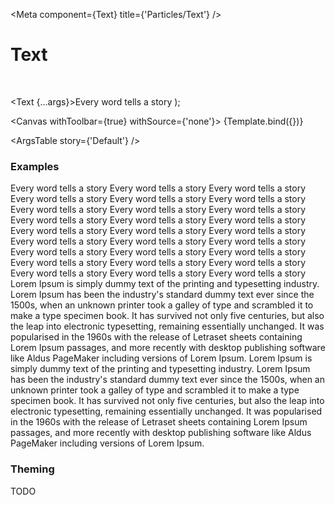 

<Meta
  component={Text}
  title={'Particles/Text'}
/>

# Text

<br/>

  <Text {...args}>Every word tells a story</Text>
);

<Canvas withToolbar={true} withSource={'none'}>
  <Story name='Default' args={{}}>
    {Template.bind({})}
  </Story>
</Canvas>

<ArgsTable story={'Default'} />

### Examples

<Canvas>
  <Story name='paragraph'>
    <Text variant='paragraph'>Every word tells a story</Text>
  </Story>
</Canvas>

<Canvas>
  <Story name='inline'>
    <Text variant='inline'>Every word tells a story</Text>
  </Story>
</Canvas>

<Canvas>
  <Story name='bold'>
    <Text variant='bold'>Every word tells a story</Text>
  </Story>
</Canvas>

<Canvas>
  <Story name='strong'>
    <Text variant='strong'>Every word tells a story</Text>
  </Story>
</Canvas>

<Canvas>
  <Story name='italic'>
    <Text variant='italic'>Every word tells a story</Text>
  </Story>
</Canvas>

<Canvas>
  <Story name='emphasis'>
    <Text variant='emphasis'>Every word tells a story</Text>
  </Story>
</Canvas>

<Canvas>
  <Story name='underline'>
    <Text variant='underline'>Every word tells a story</Text>
  </Story>
</Canvas>

<Canvas>
  <Story name='mark'>
    <Text variant='mark'>Every word tells a story</Text>
  </Story>
</Canvas>

<Canvas>
  <Story name='small'>
    <Text variant='small'>Every word tells a story</Text>
  </Story>
</Canvas>

<Canvas>
  <Story name='deleted'>
    <Text variant='deleted'>Every word tells a story</Text>
  </Story>
</Canvas>

<Canvas>
  <Story name='inserted'>
    <Text variant='inserted'>Every word tells a story</Text>
  </Story>
</Canvas>

<Canvas>
  <Story name='subscript'>
    <Text variant='subscript'>Every word tells a story</Text>
  </Story>
</Canvas>

<Canvas>
  <Story name='superscript'>
    <Text variant='superscript'>Every word tells a story</Text>
  </Story>
</Canvas>

<Canvas>
  <Story name='header'>
    <Text variant='header'>Every word tells a story</Text>
  </Story>
</Canvas>

<Canvas>
  <Story name='title'>
    <Text variant='title'>Every word tells a story</Text>
  </Story>
</Canvas>

<Canvas>
  <Story name='subtitle'>
    <Text variant='subtitle'>Every word tells a story</Text>
  </Story>
</Canvas>

<Canvas>
  <Story name='header1'>
    <Text variant='header1'>Every word tells a story</Text>
  </Story>
</Canvas>

<Canvas>
  <Story name='header2'>
    <Text variant='header2'>Every word tells a story</Text>
  </Story>
</Canvas>

<Canvas>
  <Story name='header3'>
    <Text variant='header3'>Every word tells a story</Text>
  </Story>
</Canvas>

<Canvas>
  <Story name='header4'>
    <Text variant='header4'>Every word tells a story</Text>
  </Story>
</Canvas>

<Canvas>
  <Story name='header5'>
    <Text variant='header5'>Every word tells a story</Text>
  </Story>
</Canvas>

<Canvas>
  <Story name='header6'>
    <Text variant='header6'>Every word tells a story</Text>
  </Story>
</Canvas>

<Canvas>
  <Story name='note'>
    <Text variant='note'>Every word tells a story</Text>
  </Story>
</Canvas>

<Canvas>
  <Story name='supersize'>
    <Text variant='supersize'>Every word tells a story</Text>
  </Story>
</Canvas>

<Canvas>
  <Story name='unmargined'>
    <Text variant='unmargined'>Every word tells a story</Text>
  </Story>
</Canvas>

<Canvas>
  <Story name='margined'>
    <Text variant='margined'>Every word tells a story</Text>
  </Story>
</Canvas>

<Canvas>
  <Story name='colored'>
    <Text variant='colored'>Every word tells a story</Text>
  </Story>
</Canvas>

<Canvas>
  <Story name='Single Line Text View'>
    <Text lineLimit={1}>Lorem Ipsum is simply dummy text of the printing and typesetting industry. Lorem Ipsum has been the industry's standard dummy text ever since the 1500s, when an unknown printer took a galley of type and scrambled it to make a type specimen book. It has survived not only five centuries, but also the leap into electronic typesetting, remaining essentially unchanged. It was popularised in the 1960s with the release of Letraset sheets containing Lorem Ipsum passages, and more recently with desktop publishing software like Aldus PageMaker including versions of Lorem Ipsum.</Text>
  </Story>
</Canvas>

<Canvas>
  <Story name='Multiple Line Text View'>
    <Text lineLimit={3}>Lorem Ipsum is simply dummy text of the printing and typesetting industry. Lorem Ipsum has been the industry's standard dummy text ever since the 1500s, when an unknown printer took a galley of type and scrambled it to make a type specimen book. It has survived not only five centuries, but also the leap into electronic typesetting, remaining essentially unchanged. It was popularised in the 1960s with the release of Letraset sheets containing Lorem Ipsum passages, and more recently with desktop publishing software like Aldus PageMaker including versions of Lorem Ipsum.</Text>
  </Story>
</Canvas>

### Theming

TODO
